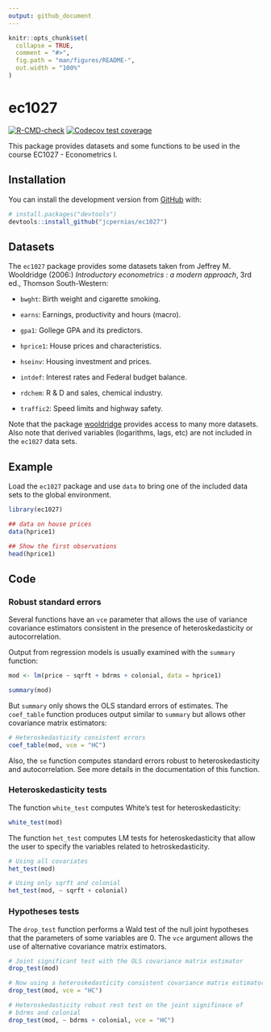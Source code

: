 ```yaml
---
output: github_document
---
```


<!-- README.md is generated from README.Rmd. Please edit that file -->

```r
knitr::opts_chunk$set(
  collapse = TRUE,
  comment = "#>",
  fig.path = "man/figures/README-",
  out.width = "100%"
)
```

# ec1027

<!-- badges: start -->
[![R-CMD-check](https://github.com/jcpernias/ec1027/workflows/R-CMD-check/badge.svg)](https://github.com/jcpernias/ec1027/actions)
[![Codecov test coverage](https://codecov.io/gh/jcpernias/ec1027/branch/master/graph/badge.svg)](https://codecov.io/gh/jcpernias/ec1027?branch=master)
<!-- badges: end -->

This package provides datasets and some functions to be used in the course EC1027 - Econometrics I.

## Installation

<!--
You can install the released version of ec1027 from [CRAN](https://CRAN.R-project.org) with:

``` r
install.packages("ec1027")
```
-->

You can install the development version from [GitHub](https://github.com/) with:

``` r
# install.packages("devtools")
devtools::install_github("jcpernias/ec1027")
```

## Datasets

The `ec1027` package provides some datasets taken from Jeffrey M. Wooldridge (2006:) 
*Introductory econometrics : a modern approach*, 3rd ed., Thomson South-Western:

* `bwght`: Birth weight and cigarette smoking.

* `earns`: Earnings, productivity and hours (macro).

* `gpa1`: Gollege GPA and its predictors.

* `hprice1`: House prices and characteristics.

* `hseinv`: Housing investment and prices.

* `intdef`: Interest rates and Federal budget balance.

* `rdchem`: R & D and sales, chemical industry.

* `traffic2`: Speed limits and highway safety.

Note that the package [wooldridge](https://justinmshea.github.io/wooldridge/) provides access to many more datasets. Also note that derived variables (logarithms, lags, etc) are not included in the `ec1027` data sets.

## Example

Load the `ec1027` package and use `data` to bring one of the included data sets to the global environment.
```r
library(ec1027)

## data on house prices
data(hprice1)

## Show the first observations
head(hprice1)
```


## Code

### Robust standard errors

Several functions have an `vce` parameter that allows the use of variance covariance estimators consistent in the presence of heteroskedasticity or autocorrelation. 

Output from regression models is usually examined with the `summary` function:
```r
mod <- lm(price ~ sqrft + bdrms + colonial, data = hprice1)

summary(mod)
```
But `summary` only shows the OLS standard errors of estimates. The `coef_table` function produces output similar to `summary` but allows other covariance matrix estimators:
```r
# Heteroskedasticity consistent errors
coef_table(mod, vce = "HC")
```

Also, the `se` function computes standard errors robust to heteroskedasticity and autocorrelation. See more details in the documentation of this function.


### Heteroskedasticity tests

The function `white_test` computes White's test for heteroskedasticity:
```r
white_test(mod)
```

The function `het_test` computes LM tests for heteroskedasticity that allow the user to specify the variables related to hetroskedasticity.
```r
# Using all covariates
het_test(mod)

# Using only sqrft and colonial
het_test(mod, ~ sqrft + colonial)
```



### Hypotheses tests

The `drop_test` function performs a Wald test of the null joint hypotheses that the parameters of some variables are 0.
The `vce` argument allows the use of alternative covariance matrix estimators.
```r
# Joint significant test with the OLS covariance matrix estimator
drop_test(mod)

# Now using a heteroskedasticity consistent covariance matrix estimator
drop_test(mod, vce = "HC")

# Heteroskedasticity robust rest test on the joint signifinace of 
# bdrms and colonial
drop_test(mod, ~ bdrms + colonial, vce = "HC")
```



